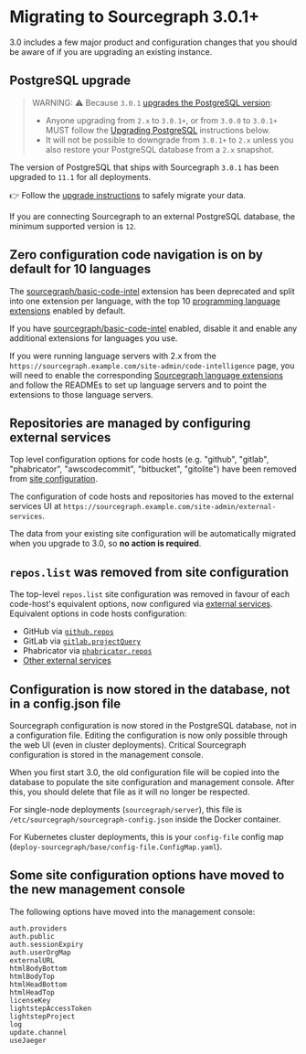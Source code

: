 # Migrating to Sourcegraph 3.0.1+

3.0 includes a few major product and configuration changes that you should be aware of if you are upgrading an existing instance.

## PostgreSQL upgrade

> WARNING: ⚠️ Because `3.0.1` [upgrades the PostgreSQL version](/admin/postgres):
>
>* Anyone upgrading from `2.x` to `3.0.1+`, or from `3.0.0` to `3.0.1+` MUST follow the [Upgrading PostgreSQL](/admin/postgres) instructions below.
>* It will not be possible to downgrade from `3.0.1+` to `2.x` unless you also restore your PostgreSQL database from a `2.x` snapshot.

The version of PostgreSQL that ships with Sourcegraph `3.0.1` has been upgraded to `11.1` for all deployments.

👉 Follow the [upgrade instructions](/admin/postgres) to safely migrate your data.

If you are connecting Sourcegraph to an external PostgreSQL database, the minimum supported version is `12`.

## Zero configuration code navigation is on by default for 10 languages

The [sourcegraph/basic-code-intel](https://sourcegraph.com/extensions/sourcegraph/basic-code-intel) extension has been deprecated and split into one extension per language, with the top 10 [programming language extensions](https://sourcegraph.com/extensions?query=category%3A"Programming+languages") enabled by default.

If you have [sourcegraph/basic-code-intel](https://sourcegraph.com/extensions/sourcegraph/basic-code-intel) enabled, disable it and enable any additional extensions for languages you use.

If you were running language servers with 2.x from the `https://sourcegraph.example.com/site-admin/code-intelligence` page, you will need to enable the corresponding [Sourcegraph language extensions](https://sourcegraph.com/extensions?query=category%3A"Programming+languages") and follow the READMEs to set up language servers and to point the extensions to those language servers.

## Repositories are managed by configuring external services

Top level configuration options for code hosts (e.g. "github", "gitlab", "phabricator", "awscodecommit", "bitbucket", "gitolite") have been removed from [site configuration](/admin/site_config/all).

The configuration of code hosts and repositories has moved to the external services UI at `https://sourcegraph.example.com/site-admin/external-services`.

The data from your existing site configuration will be automatically migrated when you upgrade to 3.0, so **no action is required**.

## `repos.list` was removed from site configuration

The top-level `repos.list` site configuration was removed in favour of each code-host's equivalent options, now configured via [external services](#Repositories-are-managed-by-configuring-external-services). Equivalent options in code hosts configuration:
  - GitHub via [`github.repos`](/admin/site_config/all#repos-array)
  - GitLab via [`gitlab.projectQuery`](/admin/site_config/all#projectquery-array)
  - Phabricator via [`phabricator.repos`](/admin/site_config/all#phabricator-array)
  - [Other external services](/admin/repo/add_from_other_external_services)

## Configuration is now stored in the database, not in a config.json file

Sourcegraph configuration is now stored in the PostgreSQL database, not in a configuration file. Editing the configuration is now only possible through the web UI (even in cluster deployments). Critical Sourcegraph configuration is stored in the management console.

When you first start 3.0, the old configuration file will be copied into the database to populate the site configuration and management console. After this, you should delete that file as it will no longer be respected.

For single-node deployments (`sourcegraph/server`), this file is `/etc/sourcegraph/sourcegraph-config.json` inside the Docker container.

For Kubernetes cluster deployments, this is your `config-file` config map (`deploy-sourcegraph/base/config-file.ConfigMap.yaml`).

## Some site configuration options have moved to the new management console

The following options have moved into the management console:

```
auth.providers
auth.public
auth.sessionExpiry
auth.userOrgMap
externalURL
htmlBodyBottom
htmlBodyTop
htmlHeadBottom
htmlHeadTop
licenseKey
lightstepAccessToken
lightstepProject
log
update.channel
useJaeger
```
